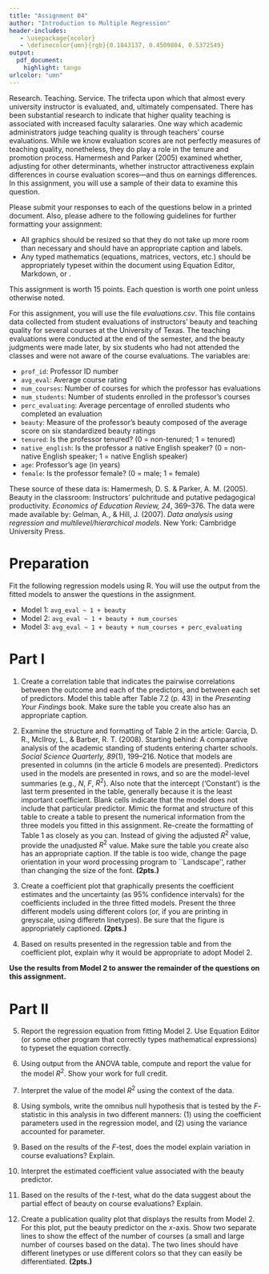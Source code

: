 ```yaml
---
title: "Assignment 04"
author: "Introduction to Multiple Regression"
header-includes:
   - \usepackage{xcolor}
   - \definecolor{umn}{rgb}{0.1843137, 0.4509804, 0.5372549}
output: 
  pdf_document:
    highlight: tango
urlcolor: "umn"
---
```


Research. Teaching. Service. The trifecta upon which that almost every university instructor is evaluated, and, ultimately compensated. There has been substantial research to indicate that higher quality teaching is associated with increased faculty salararies. One way which academic administrators judge teaching quality is through teachers' course evaluations. While we know evaluation scores are not perfectly measures of teaching quality, nonetheless, they do play a role in the tenure and promotion process. Hamermesh and Parker (2005) examined whether, adjusting for other determinants, whether instructor attractiveness explain differences in course evaluation scores---and thus on earnings differences. In this assignment, you will use a sample of their data to examine this question.


Please submit your responses to each of the questions below in a printed document. Also, please adhere to the following guidelines for further formatting your assignment: 

- All graphics should be resized so that they do not take up more room than necessary and should have an appropriate caption and labels. 
- Any typed mathematics (equations, matrices, vectors, etc.) should be appropriately typeset within the document using Equation Editor, Markdown, or \LaTeX. 

This assignment is worth 15 points. Each question is worth one point unless otherwise noted. 

\rule{0.5\linewidth}{\linethickness}

For this assignment, you will use the file *evaluations.csv*. This file contains data collected from student evaluations of instructors' beauty and teaching quality for several courses at the University of Texas. The teaching evaluations were conducted at the end of the semester, and the beauty judgments were made later, by six students who had not attended the classes and were not aware of the course evaluations. The variables are:

- `prof_id`: Professor ID number
- `avg_eval`: Average course rating
- `num_courses`: Number of courses for which the professor has evaluations
- `num_students`: Number of students enrolled in the professor's courses
- `perc_evaluating`: Average percentage of enrolled students who completed an evaluation
- `beauty`: Measure of the professor's beauty composed  of the average score on six standardized beauty ratings
- `tenured`: Is the professor tenured? (0 = non-tenured; 1 = tenured)
- `native_english`: Is the professor a native English speaker? (0 = non-native English speaker; 1 = native English speaker)
- `age`: Professor's age (in years)
- `female`: Is the professor female? (0 = male; 1 = female)


These source of these data is: Hamermesh, D. S. &amp; Parker, A. M. (2005). Beauty in the classroom: Instructors' pulchritude and putative pedagogical productivity. *Economics of Education Review, 24*, 369&ndash;376. The data were made available by: Gelman, A., &amp; Hill, J. (2007). *Data analysis using regression and multilevel/hierarchical models*. New York: Cambridge University Press. 

\rule{0.5\linewidth}{\linethickness}

\newpage

# Preparation

Fit the following regression models using R. You will use the output from the fitted models to answer the questions in the assignment.

- Model 1: `avg_eval ~ 1 + beauty`
- Model 2: `avg_eval ~ 1 + beauty + num_courses`
- Model 3: `avg_eval ~ 1 + beauty + num_courses + perc_evaluating`

# Part I

1. Create a correlation table that indicates the pairwise correlations between the outcome and each of the predictors, and between each set of predictors. Model this table after Table 7.2 (p. 43) in the *Presenting Your Findings* book. Make sure the table you create also has an appropriate caption.

2. Examine the structure and formatting of Table 2 in the article: Garcia, D. R., McIlroy, L., \& Barber, R. T. (2008). Starting behind: A comparative analysis of the academic standing of students entering charter schools. *Social Science Quarterly, 89*(1), 199--216. Notice that models are presented in columns (in the article 6 models are presented). Predictors used in the models are presented in rows, and so are the model-level summaries (e.g., $N$, $F$, $R^2$). Also note that the intercept ('Constant') is the last term presented in the table, generally because it is the least important coefficient. Blank cells indicate that the model does not include that particular predictor. Mimic the format and structure of this table to create a table to present the numerical information from the three models you fitted in this assignment. Re-create the formatting of Table 1 as closely as you can. Instead of giving the adjusted $R^2$ value, provide the unadjusted $R^2$ value. Make sure the table you create also has an appropriate caption. If the table is too wide, change the page orientation in your word processing program to ``Landscape'', rather than changing the size of the font. **(2pts.)**

3. Create a coefficient plot that graphically presents the coefficient estimates and the uncertainty (as 95\% confidence intervals) for the coefficients included in the three fitted models. Present the three different models using different colors (or, if you are printing in greyscale, using differetn linetypes). Be sure that the figure is appropriately captioned. **(2pts.)**

4. Based on results presented in the regression table and from the coefficient plot, explain why it would be appropriate to adopt Model 2.


\vspace {2em}
**Use the results from Model 2 to answer the remainder of the questions on this assignment.**
\vspace {2em}

# Part II

5. Report the regression equation from fitting Model 2. Use Equation Editor (or some other program that correctly types mathematical expressions) to typeset the equation correctly.

6. Using output from the ANOVA table, compute and report the value for the model $R^2$. Show your work for full credit.

7. Interpret the value of the model $R^2$ using the context of the data.

8. Using symbols, write the omnibus null hypothesis that is tested by the *F*-statistic in this analysis in two different manners: (1) using the coefficient parameters used in the regression model, and (2) using the variance accounted for parameter.

9. Based on the results of the *F*-test, does the model explain variation in course evaluations? Explain.

10. Interpret the estimated coefficient value associated with the beauty predictor.

11. Based on the results of the *t*-test, what do the data suggest about the partial effect of beauty on course evaluations? Explain.

12. Create a publication quality plot that displays the results from Model 2. For this plot, put the beauty predictor on the *x*-axis. Show two separate lines to show the effect of the number of courses (a small and large number of courses based on the data). The two lines should have different linetypes or use different colors so that they can easily be differentiated. **(2pts.)**
